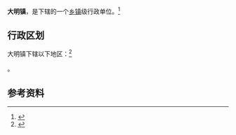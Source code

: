 {{中国乡级行政区|21/12/81/103/000}}

'''大明镇'''，是{{PRC admin/fullname|21/12/81/103/000|3}}下辖的一个[[乡镇|乡镇]]级行政单位。<ref>{{PRC admin/ref sgc|{{PRC admin/parent|21/12/81/103/000}}}}</ref>

== 行政区划 ==

大明镇下辖以下地区：<ref>{{PRC admin/ref sgc|21/12/81/103/000}}</ref>

{{PRC admin/children|21/12/81/103/000}}。

== 参考资料 ==

{{reflist}}

{{行政区划小作品}}
{{PRC admin/navcat|21/12/81/103/000}}